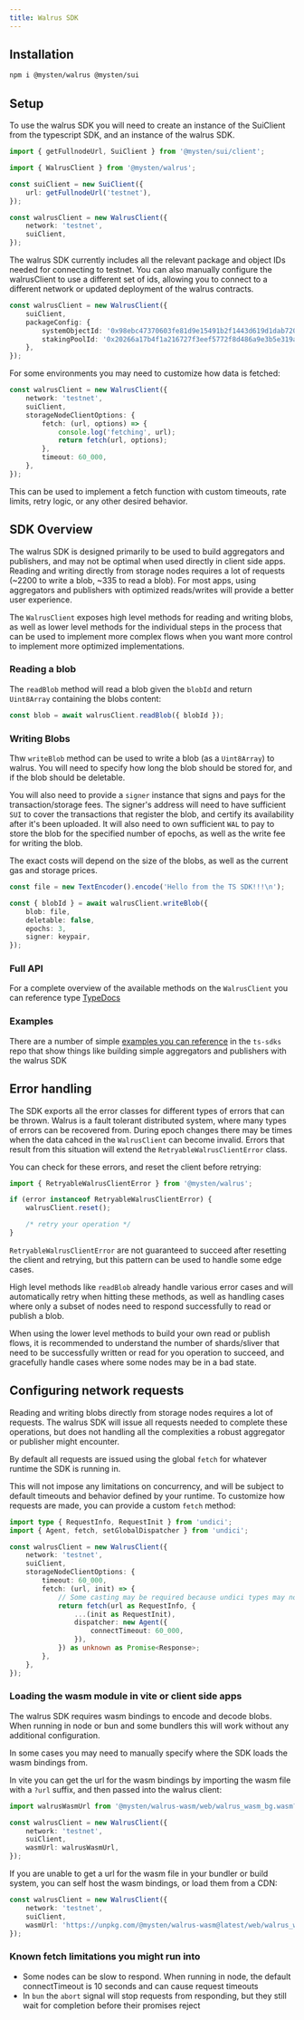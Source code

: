 ```yaml
---
title: Walrus SDK
---
```


## Installation

```bash
npm i @mysten/walrus @mysten/sui
```

## Setup

To use the walrus SDK you will need to create an instance of the SuiClient from the typescript SDK,
and an instance of the walrus SDK.

```ts
import { getFullnodeUrl, SuiClient } from '@mysten/sui/client';

import { WalrusClient } from '@mysten/walrus';

const suiClient = new SuiClient({
	url: getFullnodeUrl('testnet'),
});

const walrusClient = new WalrusClient({
	network: 'testnet',
	suiClient,
});
```

The walrus SDK currently includes all the relevant package and object IDs needed for connecting to
testnet. You can also manually configure the walrusClient to use a different set of ids, allowing
you to connect to a different network or updated deployment of the walrus contracts.

```ts
const walrusClient = new WalrusClient({
	suiClient,
	packageConfig: {
		systemObjectId: '0x98ebc47370603fe81d9e15491b2f1443d619d1dab720d586e429ed233e1255c1',
		stakingPoolId: '0x20266a17b4f1a216727f3eef5772f8d486a9e3b5e319af80a5b75809c035561d',
	},
});
```

For some environments you may need to customize how data is fetched:

```ts
const walrusClient = new WalrusClient({
	network: 'testnet',
	suiClient,
	storageNodeClientOptions: {
		fetch: (url, options) => {
			console.log('fetching', url);
			return fetch(url, options);
		},
		timeout: 60_000,
	},
});
```

This can be used to implement a fetch function with custom timeouts, rate limits, retry logic, or
any other desired behavior.

## SDK Overview

The walrus SDK is designed primarily to be used to build aggregators and publishers, and may not be
optimal when used directly in client side apps. Reading and writing directly from storage nodes
requires a lot of requests (~2200 to write a blob, ~335 to read a blob). For most apps, using
aggregators and publishers with optimized reads/writes will provide a better user experience.

The `WalrusClient` exposes high level methods for reading and writing blobs, as well as lower level
methods for the individual steps in the process that can be used to implement more complex flows
when you want more control to implement more optimized implementations.

### Reading a blob

The `readBlob` method will read a blob given the `blobId` and return `Uint8Array` containing the
blobs content:

```ts
const blob = await walrusClient.readBlob({ blobId });
```

### Writing Blobs

Thw `writeBlob` method can be used to write a blob (as a `Uint8Array`) to walrus. You will need to
specify how long the blob should be stored for, and if the blob should be deletable.

You will also need to provide a `signer` instance that signs and pays for the transaction/storage
fees. The signer's address will need to have sufficient `SUI` to cover the transactions that
register the blob, and certify its availability after it's been uploaded. It will also need to own
sufficient `WAL` to pay to store the blob for the specified number of epochs, as well as the write
fee for writing the blob.

The exact costs will depend on the size of the blobs, as well as the current gas and storage prices.

```ts
const file = new TextEncoder().encode('Hello from the TS SDK!!!\n');

const { blobId } = await walrusClient.writeBlob({
	blob: file,
	deletable: false,
	epochs: 3,
	signer: keypair,
});
```

### Full API

For a complete overview of the available methods on the `WalrusClient` you can reference type
[TypeDocs](http://sdk.mystenlabs.com/typedoc/classes/_mysten_walrus.WalrusClient.html)

### Examples

There are a number of simple
[examples you can reference](https://github.com/MystenLabs/ts-sdks/tree/main/packages/walrus/examples)
in the `ts-sdks` repo that show things like building simple aggregators and publishers with the
walrus SDK

## Error handling

The SDK exports all the error classes for different types of errors that can be thrown. Walrus is a
fault tolerant distributed system, where many types of errors can be recovered from. During epoch
changes there may be times when the data cahced in the `WalrusClient` can become invalid. Errors
that result from this situation will extend the `RetryableWalrusClientError` class.

You can check for these errors, and reset the client before retrying:

```ts
import { RetryableWalrusClientError } from '@mysten/walrus';

if (error instanceof RetryableWalrusClientError) {
	walrusClient.reset();

	/* retry your operation */
}
```

`RetryableWalrusClientError` are not guaranteed to succeed after resetting the client and retrying,
but this pattern can be used to handle some edge cases.

High level methods like `readBlob` already handle various error cases and will automatically retry
when hitting these methods, as well as handling cases where only a subset of nodes need to respond
successfully to read or publish a blob.

When using the lower level methods to build your own read or publish flows, it is recommended to
understand the number of shards/sliver that need to be successfully written or read for you
operation to succeed, and gracefully handle cases where some nodes may be in a bad state.

## Configuring network requests

Reading and writing blobs directly from storage nodes requires a lot of requests. The walrus SDK
will issue all requests needed to complete these operations, but does not handling all the
complexities a robust aggregator or publisher might encounter.

By default all requests are issued using the global `fetch` for whatever runtime the SDK is running
in.

This will not impose any limitations on concurrency, and will be subject to default timeouts and
behavior defined by your runtime. To customize how requests are made, you can provide a custom
`fetch` method:

```ts
import type { RequestInfo, RequestInit } from 'undici';
import { Agent, fetch, setGlobalDispatcher } from 'undici';

const walrusClient = new WalrusClient({
	network: 'testnet',
	suiClient,
	storageNodeClientOptions: {
		timeout: 60_000,
		fetch: (url, init) => {
			// Some casting may be required because undici types may not exactly match the @node/types types
			return fetch(url as RequestInfo, {
				...(init as RequestInit),
				dispatcher: new Agent({
					connectTimeout: 60_000,
				}),
			}) as unknown as Promise<Response>;
		},
	},
});
```

### Loading the wasm module in vite or client side apps

The walrus SDK requires wasm bindings to encode and decode blobs. When running in node or bun and
some bundlers this will work without any additional configuration.

In some cases you may need to manually specify where the SDK loads the wasm bindings from.

In vite you can get the url for the wasm bindings by importing the wasm file with a `?url` suffix,
and then passed into the walrus client:

```ts
import walrusWasmUrl from '@mysten/walrus-wasm/web/walrus_wasm_bg.wasm?url';

const walrusClient = new WalrusClient({
	network: 'testnet',
	suiClient,
	wasmUrl: walrusWasmUrl,
});
```

If you are unable to get a url for the wasm file in your bundler or build system, you can self host
the wasm bindings, or load them from a CDN:

```ts
const walrusClient = new WalrusClient({
	network: 'testnet',
	suiClient,
	wasmUrl: 'https://unpkg.com/@mysten/walrus-wasm@latest/web/walrus_wasm_bg.wasm',
});
```

### Known fetch limitations you might run into

- Some nodes can be slow to respond. When running in node, the default connectTimeout is 10 seconds
  and can cause request timeouts
- In `bun` the `abort` signal will stop requests from responding, but they still wait for completion
  before their promises reject
